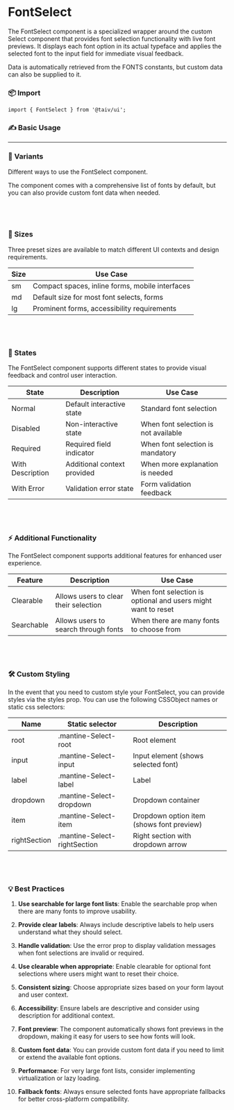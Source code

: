 
<Meta of={FontSelectStories} />

# FontSelect

The FontSelect component is a specialized wrapper around the custom Select component that provides font selection functionality with live font previews. It displays each font option in its actual typeface and applies the selected font to the input field for immediate visual feedback.

Data is automatically retrieved from the FONTS constants, but custom data can also be supplied to it.

### 📦 Import

```tsx
import { FontSelect } from '@taiv/ui';
```

### ✍️ Basic Usage

<Canvas of={FontSelectStories.Default} height={900} />
<Controls of={FontSelectStories.Default} />

---

### 📐 Variants

Different ways to use the FontSelect component.

<Story of={FontSelectStories.Variants} />

The component comes with a comprehensive list of fonts by default, but you can also provide custom font data when needed.

## <br />

### 📏 Sizes

Three preset sizes are available to match different UI contexts and design requirements.

<Story of={FontSelectStories.Sizes} />

<table>
  <thead>
    <tr>
      <th>Size</th>
      <th>Use Case</th>
    </tr>
  </thead>
  <tbody>
    <tr>
      <td>sm</td>
      <td>Compact spaces, inline forms, mobile interfaces</td>
    </tr>
    <tr>
      <td>md</td>
      <td>Default size for most font selects, forms</td>
    </tr>
    <tr>
      <td>lg</td>
      <td>Prominent forms, accessibility requirements</td>
    </tr>
  </tbody>
</table>

## <br />

### 🔄 States

The FontSelect component supports different states to provide visual feedback and control user interaction.

<Story of={FontSelectStories.States} />

<table>
  <thead>
    <tr>
      <th>State</th>
      <th>Description</th>
      <th>Use Case</th>
    </tr>
  </thead>
  <tbody>
    <tr>
      <td>Normal</td>
      <td>Default interactive state</td>
      <td>Standard font selection</td>
    </tr>
    <tr>
      <td>Disabled</td>
      <td>Non-interactive state</td>
      <td>When font selection is not available</td>
    </tr>
    <tr>
      <td>Required</td>
      <td>Required field indicator</td>
      <td>When font selection is mandatory</td>
    </tr>
    <tr>
      <td>With Description</td>
      <td>Additional context provided</td>
      <td>When more explanation is needed</td>
    </tr>
    <tr>
      <td>With Error</td>
      <td>Validation error state</td>
      <td>Form validation feedback</td>
    </tr>
  </tbody>
</table>

## <br />

### ⚡ Additional Functionality

The FontSelect component supports additional features for enhanced user experience.

<Story of={FontSelectStories.AdditionalFunctionality} />

<table>
  <thead>
    <tr>
      <th>Feature</th>
      <th>Description</th>
      <th>Use Case</th>
    </tr>
  </thead>
  <tbody>
    <tr>
      <td>Clearable</td>
      <td>Allows users to clear their selection</td>
      <td>When font selection is optional and users might want to reset</td>
    </tr>
    <tr>
      <td>Searchable</td>
      <td>Allows users to search through fonts</td>
      <td>When there are many fonts to choose from</td>
    </tr>
  </tbody>
</table>

## <br />

### 🛠️ Custom Styling

In the event that you need to custom style your FontSelect, you can provide styles via the styles prop. You can use the following CSSObject names or static css selectors:

<Story of={FontSelectStories.CustomStyling} />

<table>
  <thead>
    <tr>
      <th>Name</th>
      <th>Static selector</th>
      <th>Description</th>
    </tr>
  </thead>
  <tbody>
    <tr>
      <td>root</td>
      <td>.mantine-Select-root</td>
      <td>Root element</td>
    </tr>
    <tr>
      <td>input</td>
      <td>.mantine-Select-input</td>
      <td>Input element (shows selected font)</td>
    </tr>
    <tr>
      <td>label</td>
      <td>.mantine-Select-label</td>
      <td>Label</td>
    </tr>
    <tr>
      <td>dropdown</td>
      <td>.mantine-Select-dropdown</td>
      <td>Dropdown container</td>
    </tr>
    <tr>
      <td>item</td>
      <td>.mantine-Select-item</td>
      <td>Dropdown option item (shows font preview)</td>
    </tr>
    <tr>
      <td>rightSection</td>
      <td>.mantine-Select-rightSection</td>
      <td>Right section with dropdown arrow</td>
    </tr>
  </tbody>
</table>

## <br />

### 💡 Best Practices

1. **Use searchable for large font lists**: Enable the searchable prop when there are many fonts to improve usability.

2. **Provide clear labels**: Always include descriptive labels to help users understand what they should select.

3. **Handle validation**: Use the error prop to display validation messages when font selections are invalid or required.

4. **Use clearable when appropriate**: Enable clearable for optional font selections where users might want to reset their choice.

5. **Consistent sizing**: Choose appropriate sizes based on your form layout and user context.

6. **Accessibility**: Ensure labels are descriptive and consider using description for additional context.

7. **Font preview**: The component automatically shows font previews in the dropdown, making it easy for users to see how fonts will look.

8. **Custom font data**: You can provide custom font data if you need to limit or extend the available font options.

9. **Performance**: For very large font lists, consider implementing virtualization or lazy loading.

10. **Fallback fonts**: Always ensure selected fonts have appropriate fallbacks for better cross-platform compatibility.
